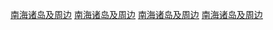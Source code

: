 {{location map+ |South China Sea |float=center |height= |width=300|places=
<!--中国大陆控制-->
{{location map~ |South China Sea |mark=Location dot darkslategray.svg |marksize=6 |label_size=50 |lat=23.12 |long=113.26 |label=[[广州市|广州]] |position=left}}
{{location map~ |South China Sea |mark=Location dot darkslategray.svg |marksize=6 |label_size=50 |lat=22.786 |long=115.375 |label=[[汕尾市|汕尾]] |position=top}}
{{location map~ |South China Sea |mark=Location dot darkslategray.svg |marksize=6 |label_size=50 |lat=20 |long=110.03 |label=[[海口]] |position=left}}
{{location map~ |South China Sea |mark=Location dot darkslategray.svg |marksize=6 |label_size=50 |lat=18.3 |long=109.5 |label=[[三亚]] |position=up}}
{{location map~ |South China Sea |mark=Location dot darkslategray.svg |marksize=6 |label_size=50 |lat=16.83 |long=112.34 |label=[[三沙]] |position=up}}
{{location map~ |South China Sea |marksize=6 |label_size=50 |lat=16.83 |long=112.34 |label=[[永兴岛]] |position=left}}
{{location map~ |South China Sea |marksize=6 |label_size=50 |lat=15.183333 |long=117.766667 |label=[[黄岩岛]] |position=left}}
{{location map~ |South China Sea | marksize=6 |label_size=50 |lat=9.616667 |long=112.966667 |label=[[永暑礁]] |position=left}}
{{location map~ |South China Sea |marksize=6 |label_size=50 |lat=9.9 |long=115.533333 |label=[[美济礁]] |position=bottom }}
{{location map~ |South China Sea |marksize=6 |label_size=50 |lat=10.9133 |long=114.062 |label=[[渚碧礁]] |position=left }}
<!--中国大陆控制-->
<!--中华民国控制-->
{{location map~ |South China Sea |mark=Location dot darkslategray.svg |marksize=6 |label_size=50 |lat=25.03 |long=121.63 |label=[[台北市|台北]] |position=bottom}}
{{location map~ |South China Sea |mark=Location dot darkslategray.svg |marksize=6 |label_size=50 |lat=22.633333 |long=120.266667 |label=[[高雄市|高雄]] |position=left}}
{{location map~ |South China Sea |mark= SpringGreen pog.svg |marksize=6 |label_size=50 |lat=10.3772 |long=114.3664 |label=[[太平岛]] |position=right}}
{{location map~ |South China Sea |mark= SpringGreen pog.svg |marksize=6 |label_size=50 |lat=20.72 |long=116.7 |label=[[东沙岛]] |position=left}}
<!--中华民国控制-->
<!--菲律宾控制-->
{{location map~ |South China Sea |mark=Location dot darkslategray.svg |marksize=6 |label_size=50 |lat=14.58 |long=120.97 |label=[[马尼拉]] |position=bottom}}
{{location map~ |South China Sea |mark=Location dot darkslategray.svg |marksize=6 |label_size=50 |lat=15.53 |long=119.95 |label=[[三描礼士省|马辛洛克]] |position=top}}
{{location map~ |South China Sea |mark=Location dot darkslategray.svg |marksize=6 |label_size=50 |lat=9.5 |long=118.5 |label=[[普林塞萨港]] |position=right}}
{{location map~ |South China Sea |mark=Blue pog.svg |marksize=6 |label_size=50 |lat=11.03 |long=114.17 |label=[[中业岛]] |position=top}}
<!--菲律宾控制-->
<!--越南控制-->
{{location map~ |South China Sea |mark=Location dot darkslategray.svg |marksize=6 |label_size=50 |lat=21.028 |long=105.85 |label=[[河内]] |position=left}}
{{location map~ |South China Sea |mark=Location dot darkslategray.svg |marksize=6 |label_size=50 |lat=16.03 |long=108.22 |label=[[岘港]] |position=left}}
{{location map~ |South China Sea |mark=Location dot darkslategray.svg |marksize=6 |label_size=50 |lat=12.25 |long=109.18 |label=[[芽庄]] |position=left}}
{{location map~ |South China Sea | mark= Purple 8000ff pog.svg |marksize=6 |label_size=50 |lat=8.63 |long=111.93 |label=[[南威岛]] |position=left}}
{{location map~ | South China Sea | mark= Purple 8000ff pog.svg |marksize=6 |label_size=50 |lat=7.533333 |long=109.75 |label=[[万安滩]] |position=left}}
<!--越南控制-->
<!--马来西亚控制-->
{{location map~ |South China Sea |mark=Location dot darkslategray.svg |marksize=6 |label_size=50 |lat=3.13 |long=101.7 |label=[[吉隆坡]] |position=bottom}}
{{location map~ |South China Sea |mark=Location dot darkslategray.svg |marksize=6 |label_size=50 |lat=5.97 |long=116.085 |label=[[亚庇]] |position=right}}
{{location map~ | South China Sea |mark= Green pog.svg |marksize=6 |label_size=50 |lat=7.372222 |long=113.841667 |label=[[弹丸礁]] }}
{{location map~ |South China Sea |mark=Green pog.svg|marksize=6 |label_size=50 |lat=3.97 |long=112.35 |label=[[曾母暗沙]] |position=bottom}}
<!--马来西亚控制-->
<!--文莱-->
{{location map~ |South China Sea |mark=Location dot darkslategray.svg |marksize=6 |label_size=50 |lat=4.89 |long=114.94 |label=[[斯里巴加湾]] |position= right}}
<!--文莱-->
}}
<noinclude>
[[Category:地图模板|南海诸岛及周边]]
[[Category:地理位置图模板|南海诸岛及周边]]
[[Category:中国地理位置图模板|南海诸岛及周边]]
[[Category:南沙群岛|南海诸岛及周边]]
</noinclude>